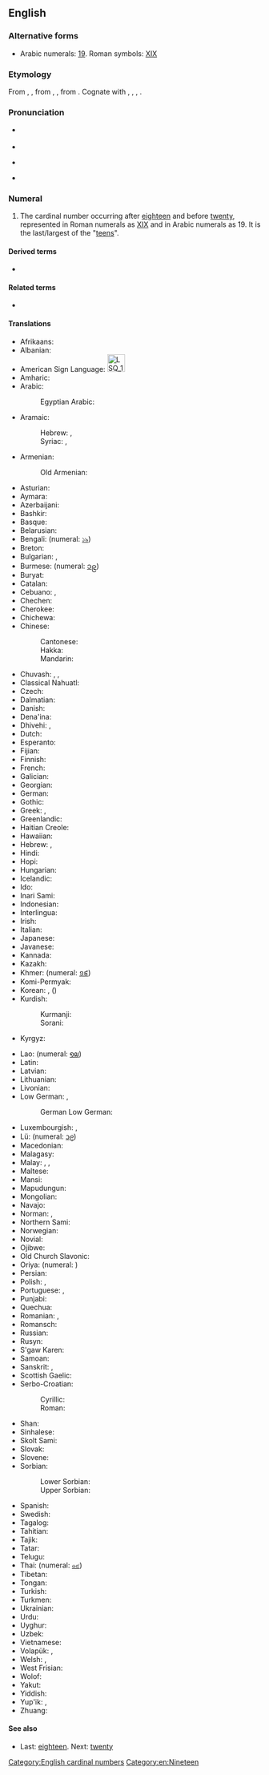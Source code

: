 ==English==
{{number box|en|19}}
{{wikipedia}}

===Alternative forms===
* Arabic numerals: [[19]]. Roman symbols: [[XIX]]

===Etymology===
From {{inh|en|enm|nynetene}}, {{m|enm|nintene}}, from {{inh|en|ang|nigontīene}}, {{m|ang|nigontēne}}, from {{inh|en|gem-pro|*newuntehun}}. Cognate with {{cog|nl|negentien}}, {{cog|nds|negenteihn}}, {{cog|de|neunzehn}}, {{cog|da|nitten}}.

===Pronunciation===
* {{qualifier|next word stressed near the first syllable}}
*: {{a|UK|US}} {{IPA|/ˈnaɪn.tiːn/|lang=en}}
* {{audio|en-us-nineteen.ogg|Audio (US)|lang=en}}
* {{qualifier|next word stressed after the first syllable}}
*: {{a|UK|US}} {{IPA|/naɪnˈtiːn/|lang=en}}
* {{rhymes|iːn|lang=en}}

===Numeral===
{{head|en|numeral}}

# The cardinal number occurring after [[eighteen]] and before [[twenty]], represented in Roman numerals as [[XIX]] and in Arabic numerals as 19. It is the last/largest of the "[[teen]]s".

====Derived terms====
* {{sense|ordinal}} {{l|en|nineteenth}}

====Related terms====
* {{sense|adj. of the number 19 or a 19-year period}} {{l|en|decennoval}}

====Translations====
{{trans-top|cardinal number}}
* Afrikaans: {{t|af|negentien}}
* Albanian: {{t+|sq|nëntëmbëdhjetë}}
* American Sign Language: [[Image:LSQ 19.jpg|35px]]
* Amharic: {{t|am|አስራ ዘጠኝ|sc=Ethi}}
* Arabic: {{t|ar|تِسْعَةَ عَشَرَ}}
*: Egyptian Arabic: {{t|arz|تسعتاشر|tr=tisʿataašar|sc=Arab}}
* Aramaic:
*: Hebrew: {{t|arc|תשעסר|m|tr=tsha‘sar|sc=Hebr}}, {{t|arc|תשעסרא|f|tr=tsha‘esrē|sc=Hebr}}
*: Syriac: {{t|arc|ܬܫܥܣܪ|m|tr=tsha‘sar|sc=Syrc}}, {{t|arc|ܬܫܥܣܪܐ|f|tr=tsha'esrē|sc=Syrc}}
* Armenian: {{t+|hy|տասնինը}}
*: Old Armenian: {{t|xcl|իննեւտասն|sc=Armn}}
* Asturian: {{t+|ast|diecinueve}}
* Aymara: {{t|ay|tunka llätunkani}}
* Azerbaijani: {{t+|az|on doqquz}}
* Bashkir: {{t|ba|ун туғыҙ|sc=Cyrl}}
* Basque: {{t+|eu|hemeretzi}}
* Belarusian: {{t|be|дзевятна́ццаць|sc=Cyrl}}
* Bengali: {{t|bn|উনিশ|tr=unish}} (numeral: [[১৯]])
* Breton: {{t+|br|naontek}}
* Bulgarian: {{t|bg|деветна́десет}}, {{t|bg|деветна́йсет}}
* Burmese: {{t|my|ဆယ့်ကိုး|sc=Mymr}} (numeral: [[၁၉]])
* Buryat: {{t|bua|арбан юһэн}}
* Catalan: {{t+|ca|dinou}}
* Cebuano: {{t|ceb|napulo'g siyam}}, {{t|ceb|disinuybe}}
* Chechen: {{t|ce|ткъайоьсна}}
* Cherokee: {{t|chr|ᏐᏁᎳᏚ}}
* Chichewa: {{t|ny|khumi n'zisanu n'zinayi}}
* Chinese:
*: Cantonese: {{t|yue|十九|tr=sap6 gau2|sc=Hani}}
*: Hakka: {{t|hak|十九|tr=sṳ̍p-kiú|sc=Hani}}
*: Mandarin: {{t+|cmn|十九|tr=shíjiǔ}}
* Chuvash: {{t|cv|вунтӑххӑр|sc=Cyrl}}, {{t|cv|вунтӑххӑр|alt=вунтăххăр|sc=Cyrl}}, {{t|cv|вунтӑхӑр|alt=вунтăхăр|sc=Cyrl}}
* Classical Nahuatl: {{t|nci|caxtōlli onnāhui}}
* Czech: {{t+|cs|devatenáct}}
* Dalmatian: {{t|dlm|dichinú}}
* Danish: {{t+|da|nitten}}
* Dena'ina: {{t|tfn|łq'ich'idi beq'di}}
* Dhivehi: {{t|dv|ނަވާރަ}}, {{t|dv|އޮނަވިހި}}
* Dutch: {{t+|nl|negentien|f}}
* Esperanto: {{t|eo|dek naŭ}}
* Fijian: {{t|fj|tini ka ciwa}}
* Finnish: {{t+|fi|yhdeksäntoista}}
* French: {{t+|fr|dix-neuf|m}}
* Galician: {{t+|gl|dezanove}}
* Georgian: {{t|ka|ცხრამეტი|sc=Geor}}
* German: {{t+|de|neunzehn}}
* Gothic: {{t|got|𐌽𐌹𐌿𐌽𐍄𐌰𐌹𐌷𐌿𐌽|sc=Goth}}
* Greek: {{t+|el|δεκαεννέα}}, {{t+|el|δεκαεννιά}}
* Greenlandic: {{t|kl|arvirsaniq-sisamat}}
* Haitian Creole: {{t|ht|diznèf}}
* Hawaiian: {{t|haw|ʻumikūmāiwa}}
* Hebrew: {{t|he|תְּשַׁע־עֶשְׂרֵה|tr=t'sha esre|f}} {{qualifier|used in counting}}, {{t|he|תִּשְׁעָה־עָשָׂר|tr=tish'a asar|m}}
* Hindi: {{t+|hi|उन्नीस|tr=unnīs}}
* Hopi: {{t|hop|pakwt niikyang pevt siikya’ta}}
* Hungarian: {{t+|hu|tizenkilenc}}
* Icelandic: {{t+|is|nítján}}
* Ido: {{t|io|dek-e-non}}
* Inari Sami: {{t|smn|oovcenubáloh}}
* Indonesian: {{t+|id|sembilan belas}}
* Interlingua: {{t|ia|dece-nove}}
* Irish: {{t|ga|[[naoi]] [[déag]]}}
* Italian: {{t+|it|diciannove}}
* Japanese: {{t+|ja|十九|tr=じゅうきゅう, jūkyū}}
* Javanese: {{t|jv|sangalas}}
* Kannada: {{t+|kn|ಹತ್ತೊಂಬತ್ತು|sc=Knda}}
* Kazakh: {{t+|kk|он тоғыз|sc=Cyrl}}
* Khmer: {{t|km|ដប់ប្រាំបួន|tr=dop pram buon}} (numeral: [[១៩]])
* Komi-Permyak: {{t|koi|дасӧкмыс}}
* Korean: {{t+|ko|열아홉}}, {{t+|ko|십구}} ({{t+|ko|十九}})
* Kurdish:
*: Kurmanji: {{t+|ku|nozde}}
*: Sorani: {{t|ckb|نۆزدە|tr=nozde}}
* Kyrgyz: {{t|ky|он тогуз|sc=Cyrl}}
{{trans-mid}}
* Lao: {{t|lo|ສິບເກົ້າ|sc=Laoo}} (numeral: [[໑໙]])
* Latin: {{t+|la|ūndēvīgintī}}
* Latvian: {{t+|lv|deviņpadsmit}}
* Lithuanian: {{t+|lt|devyniolika}}
* Livonian: {{t|liv|īdõkstuoistõn}}
* Low German: {{t+|nds|negenteihn}}, {{t|nds|nägenteihn}}
*: German Low German: {{t+|nds-de|negenteihn}}
* Luxembourgish: {{t|lb|nongzéng}}, {{t+|lb|nonzéng}}
* Lü: {{t|khb|ᦉᦲᧇᦂᧁᧉ}} (numeral: [[᧑᧙]])
* Macedonian: {{t|mk|деветна́есет}}
* Malagasy: {{t|mg|sivy ambinifolo}}
* Malay: {{t|ms|sembilan belas}}, {{t|ms|sepuluh sembilan}}, {{t|ms|satu puluh sembilan}}
* Maltese: {{t|mt|dsatax}}
* Mansi: {{t|mns|онтэлловхуйплов|tr=ontəllowxujplow}}
* Mapudungun: {{t|arn|mariylla}}
* Mongolian: {{t|mn|арван ес|sc=Cyrl}}
* Navajo: {{t|nv|náhástʼéítsʼáadah}}
* Norman: {{t|nrf|dix-neuf}}, {{t|nrf|dgiêx-neuf}}
* Northern Sami: {{t|se|ovccinuppelohkái}}
* Norwegian: {{t+|no|nitten}}
* Novial: {{t|nov|dek-nin}}
* Ojibwe: {{t|oj|ashi-zhaangaswi}}
* Old Church Slavonic: {{t|cu|девѧть на десѧте}}
* Oriya: {{t|or|ଉଣେଇଶ|tr=uṇeiś|sc=Orya}} (numeral: {{t|or|୧୯}})
* Persian: {{t+|fa|نوزده|tr=nuzdah}}
* Polish: {{t+|pl|dziewiętnaście}}, {{qualifier|collective}} {{t+|pl|dziewiętnaścioro}}
* Portuguese: {{t+|pt|dezanove}} {{qualifier|Portugal}}, {{t+|pt|dezenove}} {{qualifier|Brazil}}
* Punjabi: {{t|pa|ਉਨੀਂ|tr=unī|sc=Guru}}
* Quechua: {{t|qu|chunka isqunniyuq}}
* Romanian: {{t+|ro|nouăsprezece}}, {{t|ro|nouășpe}} {{qualifier|informal}}
* Romansch: {{qualifier|Grischun}} {{t|rm|deschnov}}
* Russian: {{t+|ru|девятна́дцать}}
* Rusyn: {{t|rue|девятна́дцить|sc=Cyrl}}
* S'gaw Karen: {{t|ksw|တဆံခွံ}}
* Samoan: {{t|sm|sefulu iva}}
* Sanskrit: {{t+|sa|ऊनविंशति|tr=ūnaviṃśáti}}, {{t+|sa|नवदशन्|tr=návadaśan}}
* Scottish Gaelic: {{t|gd|naoi}} {{t|gd|deug}}
* Serbo-Croatian:
*: Cyrillic: {{t|sh|деветнаест|sc=Cyrl}}
*: Roman: {{t|sh|devetnaest}}
* Shan: {{t|shn|သိပ်းၵဝ်ႈ}}
* Sinhalese: {{t|si|දහනවය}}
* Skolt Sami: {{t|sms|åcmlo}}
* Slovak: {{t|sk|devätnásť}}
* Slovene: {{t+|sl|devetnajst}}
* Sorbian:
*: Lower Sorbian: {{t|dsb|źewjeśnasćo}}
*: Upper Sorbian: {{t+|hsb|dźewjatnaće}}
* Spanish: {{t+|es|diecinueve}}
* Swedish: {{t+|sv|nitton}}
* Tagalog: {{t+|tl|labinsiyam}}
* Tahitian: {{t|ty|hō'ē 'ahuru ma iva}}
* Tajik: {{t+|tg|нуздаҳ|sc=Cyrl}}
* Tatar: {{t|tt|унтугыз|sc=Cyrl}}
* Telugu: {{t+|te|పంతొమ్మిది|sc=Telu}}
* Thai: {{t+|th|สิบเก้า}} (numeral: [[๑๙]])
* Tibetan: {{t|bo|བཅུ་དགུ}}
* Tongan: {{t|to|hongofulu mā hiva}}
* Turkish: {{t+|tr|on dokuz}}
* Turkmen: {{t+|tk|on dokuz}}
* Ukrainian: {{t|uk|дев’ятна́дцять|sc=Cyrl}}
* Urdu: {{t|ur|انیس|tr=unnīs}}
* Uyghur: {{t+|ug|ئون توققۇز|sc=ug-Arab}}
* Uzbek: {{t+|uz|oʻn toʻqqiz}}
* Vietnamese: {{t|vi|mười chín}}
* Volapük: {{t|vo|degzül}}, {{t|vo|balsezül}} {{qualifier|older term, obsolete}}
* Welsh: {{t+|cy|pedwar ar bymtheg}} {{qualifier|vigesimal, traditional}}, {{t+|cy|un deg naw}} {{qualifier|decimal}}
* West Frisian: {{t+|fy|njoggentjin}}
* Wolof: {{t|wo|fukk ak juróom ñeent}}
* Yakut: {{t|sah|уон тоҕус}}
* Yiddish: {{t|yi|נײַנצן|sc=Hebr}}
* Yup'ik: {{t|esu|yuinaunritaraan}}, {{t|esu|yuinaunrita'ar}}
* Zhuang: {{t|za|cib gouj}}
{{trans-bottom}}

====See also====
* Last: [[eighteen]]. Next: [[twenty]]

[[Category:English cardinal numbers]]
[[Category:en:Nineteen]]